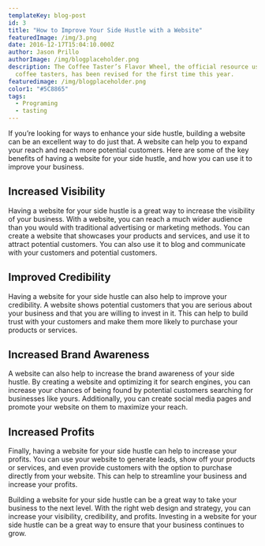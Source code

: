 ```yaml
---
templateKey: blog-post
id: 3
title: "How to Improve Your Side Hustle with a Website"
featuredImage: /img/3.png
date: 2016-12-17T15:04:10.000Z
author: Jason Prillo
authorImage: /img/blogplaceholder.png
description: The Coffee Taster’s Flavor Wheel, the official resource used by
  coffee tasters, has been revised for the first time this year.
featuredimage: /img/blogplaceholder.png
color1: "#5C8865"
tags:
  - Programing
  - tasting
---
```


If you’re looking for ways to enhance your side hustle, building a website can be an excellent way to do just that. A website can help you to expand your reach and reach more potential customers. Here are some of the key benefits of having a website for your side hustle, and how you can use it to improve your business.


## Increased Visibility

Having a website for your side hustle is a great way to increase the visibility of your business. With a website, you can reach a much wider audience than you would with traditional advertising or marketing methods. You can create a website that showcases your products and services, and use it to attract potential customers. You can also use it to blog and communicate with your customers and potential customers.


## Improved Credibility

Having a website for your side hustle can also help to improve your credibility. A website shows potential customers that you are serious about your business and that you are willing to invest in it. This can help to build trust with your customers and make them more likely to purchase your products or services.


## Increased Brand Awareness

A website can also help to increase the brand awareness of your side hustle. By creating a website and optimizing it for search engines, you can increase your chances of being found by potential customers searching for businesses like yours. Additionally, you can create social media pages and promote your website on them to maximize your reach.


## Increased Profits

Finally, having a website for your side hustle can help to increase your profits. You can use your website to generate leads, show off your products or services, and even provide customers with the option to purchase directly from your website. This can help to streamline your business and increase your profits.


Building a website for your side hustle can be a great way to take your business to the next level. With the right web design and strategy, you can increase your visibility, credibility, and profits. Investing in a website for your side hustle can be a great way to ensure that your business continues to grow.